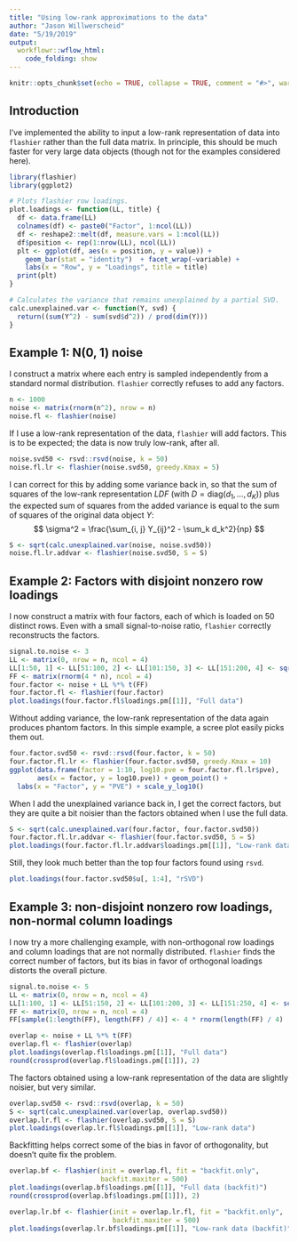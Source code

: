 ```yaml
---
title: "Using low-rank approximations to the data"
author: "Jason Willwerscheid"
date: "5/19/2019"
output:
  workflowr::wflow_html:
    code_folding: show
---
```


```r
knitr::opts_chunk$set(echo = TRUE, collapse = TRUE, comment = "#>", warning = FALSE)
```

## Introduction

I've implemented the ability to input a low-rank representation of data into `flashier` rather than the full data matrix. In principle, this should be much faster for very large data objects (though not for the examples considered here).

```r
library(flashier)
library(ggplot2)

# Plots flashier row loadings.
plot.loadings <- function(LL, title) {
  df <- data.frame(LL)
  colnames(df) <- paste0("Factor", 1:ncol(LL))
  df <- reshape2::melt(df, measure.vars = 1:ncol(LL))
  df$position <- rep(1:nrow(LL), ncol(LL))
  plt <- ggplot(df, aes(x = position, y = value)) +
    geom_bar(stat = "identity")  + facet_wrap(~variable) +
    labs(x = "Row", y = "Loadings", title = title)
  print(plt)
}

# Calculates the variance that remains unexplained by a partial SVD.
calc.unexplained.var <- function(Y, svd) {
  return((sum(Y^2) - sum(svd$d^2)) / prod(dim(Y)))
}
```

## Example 1: N(0, 1) noise

I construct a matrix where each entry is sampled independently from a standard normal distribution. `flashier` correctly refuses to add any factors.

```r
n <- 1000
noise <- matrix(rnorm(n^2), nrow = n)
noise.fl <- flashier(noise)
```

If I use a low-rank representation of the data, `flashier` will add factors. This is to be expected; the data is now truly low-rank, after all.

```r
noise.svd50 <- rsvd::rsvd(noise, k = 50)
noise.fl.lr <- flashier(noise.svd50, greedy.Kmax = 5)
```

I can correct for this by adding some variance back in, so that the sum of squares of the low-rank representation $LDF$ (with $D = \text{diag}(d_1, \ldots, d_K)$) plus the expected sum of squares from the added variance is equal to the sum of squares of the original data object $Y$:
$$ \sigma^2 = \frac{\sum_{i, j} Y_{ij}^2 - \sum_k d_k^2}{np} $$

```r
S <- sqrt(calc.unexplained.var(noise, noise.svd50))
noise.fl.lr.addvar <- flashier(noise.svd50, S = S)
```

## Example 2: Factors with disjoint nonzero row loadings

I now construct a matrix with four factors, each of which is loaded on 50 distinct rows. Even with a small signal-to-noise ratio, `flashier` correctly reconstructs the factors. 

```r
signal.to.noise <- 3
LL <- matrix(0, nrow = n, ncol = 4)
LL[1:50, 1] <- LL[51:100, 2] <- LL[101:150, 3] <- LL[151:200, 4] <- sqrt(signal.to.noise) / sqrt(50)
FF <- matrix(rnorm(4 * n), ncol = 4)
four.factor <- noise + LL %*% t(FF)
four.factor.fl <- flashier(four.factor)
plot.loadings(four.factor.fl$loadings.pm[[1]], "Full data")
```

Without adding variance, the low-rank representation of the data again produces phantom factors. In this simple example, a scree plot easily picks them out.

```r
four.factor.svd50 <- rsvd::rsvd(four.factor, k = 50)
four.factor.fl.lr <- flashier(four.factor.svd50, greedy.Kmax = 10)
ggplot(data.frame(factor = 1:10, log10.pve = four.factor.fl.lr$pve),
       aes(x = factor, y = log10.pve)) + geom_point() +
  labs(x = "Factor", y = "PVE") + scale_y_log10()
```

When I add the unexplained variance back in, I get the correct factors, but they are quite a bit noisier than the factors obtained when I use the full data.

```r
S <- sqrt(calc.unexplained.var(four.factor, four.factor.svd50))
four.factor.fl.lr.addvar <- flashier(four.factor.svd50, S = S)
plot.loadings(four.factor.fl.lr.addvar$loadings.pm[[1]], "Low-rank data")
```

Still, they look much better than the top four factors found using `rsvd`.

```r
plot.loadings(four.factor.svd50$u[, 1:4], "rSVD")
```

## Example 3: non-disjoint nonzero row loadings, non-normal column loadings

I now try a more challenging example, with non-orthogonal row loadings and column loadings that are not normally distributed. `flashier` finds the correct number of factors, but its bias in favor of orthogonal loadings distorts the overall picture.

```r
signal.to.noise <- 5
LL <- matrix(0, nrow = n, ncol = 4)
LL[1:100, 1] <- LL[51:150, 2] <- LL[101:200, 3] <- LL[151:250, 4] <- sqrt(signal.to.noise) / sqrt(100)
FF <- matrix(0, nrow = n, ncol = 4)
FF[sample(1:length(FF), length(FF) / 4)] <- 4 * rnorm(length(FF) / 4)

overlap <- noise + LL %*% t(FF)
overlap.fl <- flashier(overlap)
plot.loadings(overlap.fl$loadings.pm[[1]], "Full data")
round(crossprod(overlap.fl$loadings.pm[[1]]), 2)
```

The factors obtained using a low-rank representation of the data are slightly noisier, but very similar.

```r
overlap.svd50 <- rsvd::rsvd(overlap, k = 50)
S <- sqrt(calc.unexplained.var(overlap, overlap.svd50))
overlap.lr.fl <- flashier(overlap.svd50, S = S)
plot.loadings(overlap.lr.fl$loadings.pm[[1]], "Low-rank data")
```

Backfitting helps correct some of the bias in favor of orthogonality, but doesn't quite fix the problem.

```r
overlap.bf <- flashier(init = overlap.fl, fit = "backfit.only",
                       backfit.maxiter = 500)
plot.loadings(overlap.bf$loadings.pm[[1]], "Full data (backfit)")
round(crossprod(overlap.bf$loadings.pm[[1]]), 2)
```

```r
overlap.lr.bf <- flashier(init = overlap.lr.fl, fit = "backfit.only",
                          backfit.maxiter = 500)
plot.loadings(overlap.lr.bf$loadings.pm[[1]], "Low-rank data (backfit)")
```
